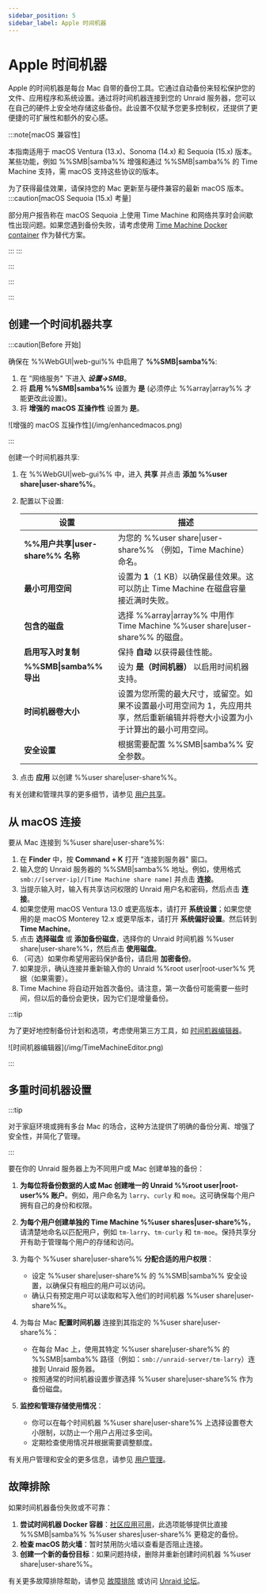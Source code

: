 ```yaml
---
sidebar_position: 5
sidebar_label: Apple 时间机器
---
```



# Apple 时间机器

Apple 的时间机器是每台 Mac 自带的备份工具。它通过自动备份来轻松保护您的文件、应用程序和系统设置。通过将时间机器连接到您的 Unraid 服务器，您可以在自己的硬件上安全地存储这些备份。此设置不仅赋予您更多控制权，还提供了更便捷的可扩展性和额外的安心感。

:::note[macOS 兼容性]

本指南适用于 macOS Ventura (13.x)、Sonoma (14.x) 和 Sequoia (15.x) 版本。某些功能，例如 %%SMB|samba%% 增强和通过 %%SMB|samba%% 的 Time Machine 支持，需 macOS 支持这些协议的版本。

为了获得最佳效果，请保持您的 Mac 更新至与硬件兼容的最新 macOS 版本。
:::caution[macOS Sequoia (15.x) 考量]

部分用户报告称在 macOS Sequoia 上使用 Time Machine 和网络共享时会间歇性出现问题。如果您遇到备份失败，请考虑使用 [Time Machine Docker container](https://unraid.net/community/apps?q=time+machine#r) 作为替代方案。

:::
:::

:::

:::

:::

## 创建一个时间机器共享

:::caution[Before 开始]

确保在 %%WebGUI|web-gui%% 中启用了 **%%SMB|samba%%**:

1. 在 "网络服务" 下进入 ***设置→SMB***。
2. 将 **启用 %%SMB|samba%%** 设置为 **是** (必须停止 %%array|array%% 才能更改此设置)。
3. 将 **增强的 macOS 互操作性** 设置为 **是**。

<div style={{ margin: 'auto', maxWidth: '600px', display: 'flex', flexDirection: 'column', alignItems: 'center' }}>
  ![增强的 macOS 互操作性](/img/enhancedmacos.png)
</div>

:::

创建一个时间机器共享:

1. 在 %%WebGUI|web-gui%% 中，进入 **共享** 并点击 **添加 %%user share|user-share%%**。

2. 配置以下设置:

   | 设置                          | 描述                                                                   |
   | --------------------------- | -------------------------------------------------------------------- |
   | **%%用户共享\|user-share%% 名称** | 为您的 %%user share\|user-share%% （例如，Time Machine）命名。                  |
   | **最小可用空间**                  | 设置为 **1**（1 KB）以确保最佳效果。这可以防止 Time Machine 在磁盘容量接近满时失败。               |
   | **包含的磁盘**                   | 选择 %%array\|array%% 中用作 Time Machine %%user share\|user-share%% 的磁盘。 |
   | **启用写入时复制**                 | 保持 **自动** 以获得最佳性能。                                                   |
   | **%%SMB\|samba%% 导出**       | 设为 **是（时间机器）** 以启用时间机器支持。                                            |
   | **时间机器卷大小**                 | 设置为您所需的最大尺寸，或留空。如果不设置最小可用空间为 1，先应用共享，然后重新编辑并将卷大小设置为小于计算出的最小可用空间。     |
   | **安全设置**                    | 根据需要配置 %%SMB\|samba%% 安全参数。                                          |

3. 点击 **应用** 以创建 %%user share|user-share%%。

有关创建和管理共享的更多细节，请参见 [用户共享](./shares.mdx)。

## 从 macOS 连接

要从 Mac 连接到 %%user share|user-share%%:

1. 在 **Finder** 中，按 **Command + K** 打开 "连接到服务器" 窗口。
2. 输入您的 Unraid 服务器的 %%SMB|samba%% 地址。例如，使用格式 `smb://[server-ip]/[Time Machine share name]` 并点击 **连接**。
3. 当提示输入时，输入有共享访问权限的 Unraid 用户名和密码，然后点击 **连接**。
4. 如果您使用 macOS Ventura 13.0 或更高版本，请打开 **系统设置**；如果您使用的是 macOS Monterey 12.x 或更早版本，请打开 **系统偏好设置**。然后转到 **Time Machine**。
5. 点击 **选择磁盘** 或 **添加备份磁盘**，选择你的 Unraid 时间机器 %%user share|user-share%%，然后点击 **使用磁盘**。
6. （可选）如果你希望用密码保护备份，请启用 **加密备份**。
7. 如果提示，确认连接并重新输入你的 Unraid %%root user|root-user%% 凭据（如果需要）。
8. Time Machine 将自动开始首次备份。请注意，第一次备份可能需要一些时间，但以后的备份会更快，因为它们是增量备份。

:::tip

为了更好地控制备份计划和选项，考虑使用第三方工具，如 [时间机器编辑器](https://tclementdev.com/timemachineeditor/)。

<div style={{ margin: 'auto', maxWidth: '600px', display: 'flex', flexDirection: 'column', alignItems: 'center' }}>
  ![时间机器编辑器](/img/TimeMachineEditor.png)
</div>

:::

## 多重时间机器设置

:::tip

对于家庭环境或拥有多台 Mac 的场合，这种方法提供了明确的备份分离、增强了安全性，并简化了管理。

:::

要在你的 Unraid 服务器上为不同用户或 Mac 创建单独的备份：

1. **为每位将备份数据的人或 Mac 创建唯一的 Unraid %%root user|root-user%% 账户**。例如，用户命名为 `larry`、`curly` 和 `moe`。这可确保每个用户拥有自己的身份和权限。

2. **为每个用户创建单独的 Time Machine %%user shares|user-share%%**，请清楚地命名以匹配用户，例如 `tm-larry`、`tm-curly` 和 `tm-moe`。保持共享分开有助于管理每个用户的存储和访问。

3. 为每个 %%user share|user-share%% **分配合适的用户权限**：
   - 设定 %%user share|user-share%% 的 %%SMB|samba%% 安全设置，以确保只有相应的用户可以访问。
   - 确认只有预定用户可以读取和写入他们的时间机器 %%user share|user-share%%。

4. 为每台 Mac **配置时间机器** 连接到其指定的 %%user share|user-share%%：
   - 在每台 Mac 上，使用其特定 %%user share|user-share%% 的 %%SMB|samba%% 路径（例如：`smb://unraid-server/tm-larry`）连接到 Unraid 服务器。
   - 按照通常的时间机器设置步骤选择 %%user share|user-share%% 作为备份磁盘。

5. **监控和管理存储使用情况**：
   - 你可以在每个时间机器 %%user share|user-share%% 上选择设置卷大小限制，以防止一个用户占用过多空间。
   - 定期检查使用情况并根据需要调整额度。

有关用户管理和安全的更多信息，请参见 [用户管理](../../system-administration/secure-your-server/user-management.mdx)。

## 故障排除

如果时间机器备份失败或不可靠：

1. **尝试时间机器 Docker 容器**：[社区应用可用](https://unraid.net/community/apps?q=time+machine#r)，此选项能够提供比直接 %%SMB|samba%% %%user shares|user-share%% 更稳定的备份。
2. **检查 macOS 防火墙**：暂时禁用防火墙以查看是否阻止连接。
3. **创建一个新的备份目标**：如果问题持续，删除并重新创建时间机器 %%user share|user-share%%。

有关更多故障排除帮助，请参见 [故障排除](../../troubleshooting/troubleshooting.mdx) 或访问 [Unraid 论坛](https://forums.unraid.net/)。
